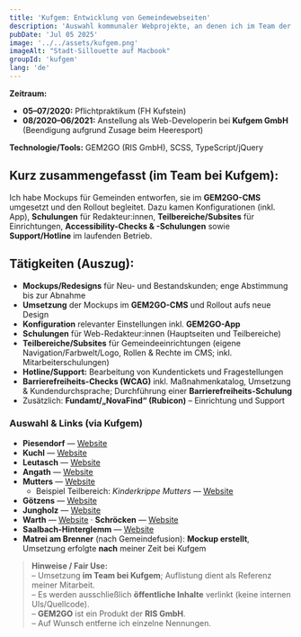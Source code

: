 ```yaml
---
title: 'Kufgem: Entwicklung von Gemeindewebseiten'
description: 'Auswahl kommunaler Webprojekte, an denen ich im Team der Kufgem GmbH mitgearbeitet habe. Fokus: Mockups/Design, Umsetzung im GEM2GO-CMS, Schulungen & Accessibility.'
pubDate: 'Jul 05 2025'
image: '../../assets/kufgem.png'
imageAlt: "Stadt-Sillouette auf Macbook"
groupId: 'kufgem'
lang: 'de'
---
```

**Zeitraum:**  
- **05–07/2020:** Pflichtpraktikum (FH Kufstein)  
- **08/2020–06/2021:** Anstellung als Web-Developerin bei **Kufgem GmbH** (Beendigung aufgrund Zusage beim Heeresport)

**Technologie/Tools:** GEM2GO (RIS GmbH), SCSS, TypeScript/jQuery

## Kurz zusammengefasst (im Team bei Kufgem):  
Ich habe Mockups für Gemeinden entworfen, sie im **GEM2GO-CMS** umgesetzt und den Rollout begleitet. Dazu kamen Konfigurationen (inkl. App), **Schulungen** für Redakteur:innen, **Teilbereiche/Subsites** für Einrichtungen, **Accessibility-Checks & -Schulungen** sowie **Support/Hotline** im laufenden Betrieb.

## Tätigkeiten (Auszug):  
- **Mockups/Redesigns** für Neu- und Bestandskunden; enge Abstimmung bis zur Abnahme  
- **Umsetzung** der Mockups im **GEM2GO-CMS** und Rollout aufs neue Design  
- **Konfiguration** relevanter Einstellungen inkl. **GEM2GO-App**  
- **Schulungen** für Web-Redakteur:innen (Hauptseiten und Teilbereiche)  
- **Teilbereiche/Subsites** für Gemeindeeinrichtungen (eigene Navigation/Farbwelt/Logo, Rollen & Rechte im CMS; inkl. Mitarbeiterschulungen)  
- **Hotline/Support:** Bearbeitung von Kundentickets und Fragestellungen  
- **Barrierefreiheits-Checks (WCAG)** inkl. Maßnahmenkatalog, Umsetzung & Kundendurchsprache; Durchführung einer **Barrierefreiheits-Schulung**  
- Zusätzlich: **Fundamt/„NovaFind“ (Rubicon)** – Einrichtung und Support

### Auswahl & Links (via Kufgem)
- **Piesendorf** — <a href="https://www.piesendorf.salzburg.at/" target="_blank" rel="noopener">Website</a>  
- **Kuchl** — <a href="https://www.kuchl.net/" target="_blank" rel="noopener">Website</a>  
- **Leutasch** — <a href="https://www.leutasch.at/" target="_blank" rel="noopener">Website</a>  
- **Angath** — <a href="https://www.angath.at/" target="_blank" rel="noopener">Website</a>  
- **Mutters** — <a href="https://www.mutters.gv.at/" target="_blank" rel="noopener">Website</a>  
  - Beispiel Teilbereich: *Kinderkrippe Mutters* — <a href="https://www.mutters.gv.at/Kinderkrippe_Mutters" target="_blank" rel="noopener">Website</a>  
- **Götzens** — <a href="https://www.goetzens.gv.at/" target="_blank" rel="noopener">Website</a>  
- **Jungholz** — <a href="https://www.jungholz.gv.at/" target="_blank" rel="noopener">Website</a>  
- **Warth** — <a href="https://www.gemeinde-warth.at/" target="_blank" rel="noopener">Website</a> · **Schröcken** — <a href="https://www.gemeinde-schroecken.at/" target="_blank" rel="noopener">Website</a>  
- **Saalbach-Hinterglemm** — <a href="https://www.saalbach.or.at/" target="_blank" rel="noopener">Website</a>  
- **Matrei am Brenner** (nach Gemeindefusion): **Mockup erstellt**, Umsetzung erfolgte **nach** meiner Zeit bei Kufgem

> **Hinweise / Fair Use:**  
> – Umsetzung **im Team bei Kufgem**; Auflistung dient als Referenz meiner Mitarbeit.  
> – Es werden ausschließlich **öffentliche Inhalte** verlinkt (keine internen UIs/Quellcode).  
> – **GEM2GO** ist ein Produkt der **RIS GmbH**.  
> – Auf Wunsch entferne ich einzelne Nennungen.